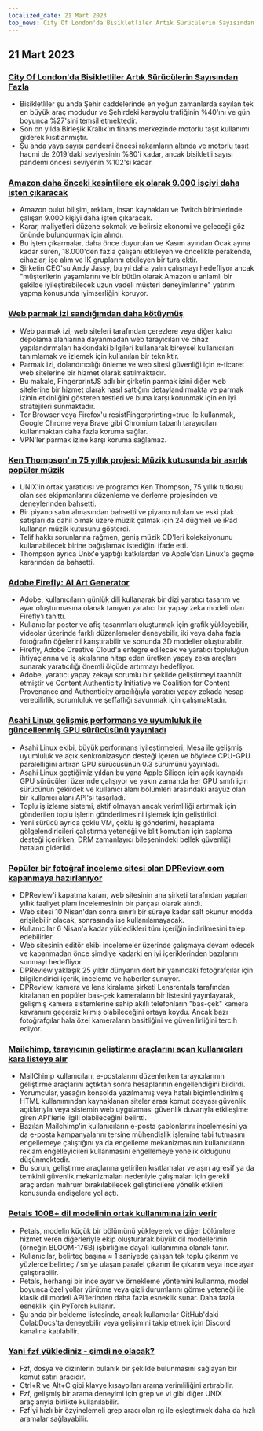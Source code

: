 ```yaml
---
localized_date: 21 Mart 2023
top_news: City Of London'da Bisikletliler Artık Sürücülerin Sayısından Fazla
---
```




<CallToAction />

<Steps>

## 21 Mart 2023

### [City Of London'da Bisikletliler Artık Sürücülerin Sayısından Fazla](https://www.forbes.com/sites/carltonreid/2023/03/01/cyclists-now-outnumber-motorists-in-city-of-london/?ref=hackernewsgpt.com)

- Bisikletliler şu anda Şehir caddelerinde en yoğun zamanlarda sayılan tek en büyük araç modudur ve Şehirdeki karayolu trafiğinin %40'ını ve gün boyunca %27'sini temsil etmektedir.
- Son on yılda Birleşik Krallık'ın finans merkezinde motorlu taşıt kullanımı giderek kısıtlanmıştır.
- Şu anda yaya sayısı pandemi öncesi rakamların altında ve motorlu taşıt hacmi de 2019'daki seviyesinin %80'i kadar, ancak bisikletli sayısı pandemi öncesi seviyenin %102'si kadar.

### [Amazon daha önceki kesintilere ek olarak 9.000 işçiyi daha işten çıkaracak](https://www.cnbc.com/2023/03/20/amazon-layoffs-company-to-cut-off-9000-more-workers.html?ref=hackernewsgpt.com)

- Amazon bulut bilişim, reklam, insan kaynakları ve Twitch birimlerinde çalışan 9.000 kişiyi daha işten çıkaracak.
- Karar, maliyetleri düzene sokmak ve belirsiz ekonomi ve geleceği göz önünde bulundurmak için alındı.
- Bu işten çıkarmalar, daha önce duyurulan ve Kasım ayından Ocak ayına kadar süren, 18.000'den fazla çalışanı etkileyen ve öncelikle perakende, cihazlar, işe alım ve İK gruplarını etkileyen bir tura ektir.
- Şirketin CEO'su Andy Jassy, bu yıl daha yalın çalışmayı hedefliyor ancak "müşterilerin yaşamlarını ve bir bütün olarak Amazon'u anlamlı bir şekilde iyileştirebilecek uzun vadeli müşteri deneyimlerine" yatırım yapma konusunda iyimserliğini koruyor.

### [Web parmak izi sandığımdan daha kötüymüş](https://www.bitestring.com/posts/2023-03-19-web-fingerprinting-is-worse-than-I-thought.html?ref=hackernewsgpt.com)

- Web parmak izi, web siteleri tarafından çerezlere veya diğer kalıcı depolama alanlarına dayanmadan web tarayıcıları ve cihaz yapılandırmaları hakkındaki bilgileri kullanarak bireysel kullanıcıları tanımlamak ve izlemek için kullanılan bir tekniktir.
- Parmak izi, dolandırıcılığı önleme ve web sitesi güvenliği için e-ticaret web sitelerine bir hizmet olarak satılmaktadır.
- Bu makale, FingerprintJS adlı bir şirketin parmak izini diğer web sitelerine bir hizmet olarak nasıl sattığını detaylandırmakta ve parmak izinin etkinliğini gösteren testleri ve buna karşı korunmak için en iyi stratejileri sunmaktadır.
- Tor Browser veya Firefox'u resistFingerprinting=true ile kullanmak, Google Chrome veya Brave gibi Chromium tabanlı tarayıcıları kullanmaktan daha fazla koruma sağlar.
- VPN'ler parmak izine karşı koruma sağlamaz.

### [Ken Thompson'ın 75 yıllık projesi: Müzik kutusunda bir asırlık popüler müzik](https://www.youtube.com/watch?v=kaandEt_pKw&ref=hackernewsgpt.com)

- UNIX'in ortak yaratıcısı ve programcı Ken Thompson, 75 yıllık tutkusu olan ses ekipmanlarını düzenleme ve derleme projesinden ve deneylerinden bahsetti.
- Bir piyano satın almasından bahsetti ve piyano ruloları ve eski plak satışları da dahil olmak üzere müzik çalmak için 24 düğmeli ve iPad kullanan müzik kutusunu gösterdi.
- Telif hakkı sorunlarına rağmen, geniş müzik CD'leri koleksiyonunu kullanabilecek birine bağışlamak istediğini ifade etti.
- Thompson ayrıca Unix'e yaptığı katkılardan ve Apple'dan Linux'a geçme kararından da bahsetti.

### [Adobe Firefly: AI Art Generator](https://www.adobe.com/sensei/generative-ai/firefly.html?ref=hackernewsgpt.com)

- Adobe, kullanıcıların günlük dili kullanarak bir dizi yaratıcı tasarım ve ayar oluşturmasına olanak tanıyan yaratıcı bir yapay zeka modeli olan Firefly'ı tanıttı.
- Kullanıcılar poster ve afiş tasarımları oluşturmak için grafik yükleyebilir, videolar üzerinde farklı düzenlemeler deneyebilir, iki veya daha fazla fotoğrafın öğelerini karıştırabilir ve sonunda 3D modeller oluşturabilir.
- Firefly, Adobe Creative Cloud'a entegre edilecek ve yaratıcı topluluğun ihtiyaçlarına ve iş akışlarına hitap eden üretken yapay zeka araçları sunarak yaratıcılığı önemli ölçüde artırmayı hedefliyor.
- Adobe, yaratıcı yapay zekayı sorumlu bir şekilde geliştirmeyi taahhüt etmiştir ve Content Authenticity Initiative ve Coalition for Content Provenance and Authenticity aracılığıyla yaratıcı yapay zekada hesap verebilirlik, sorumluluk ve şeffaflığı savunmak için çalışmaktadır.

### [Asahi Linux gelişmiş performans ve uyumluluk ile güncellenmiş GPU sürücüsünü yayınladı](https://asahilinux.org/2023/03/road-to-vulkan/?ref=hackernewsgpt.com)

- Asahi Linux ekibi, büyük performans iyileştirmeleri, Mesa ile gelişmiş uyumluluk ve açık senkronizasyon desteği içeren ve böylece CPU-GPU paralelliğini artıran GPU sürücüsünün 0.3 sürümünü yayınladı.
- Asahi Linux geçtiğimiz yıldan bu yana Apple Silicon için açık kaynaklı GPU sürücüleri üzerinde çalışıyor ve yakın zamanda her GPU sınıfı için sürücünün çekirdek ve kullanıcı alanı bölümleri arasındaki arayüz olan bir kullanıcı alanı API'si tasarladı.
- Toplu iş izleme sistemi, aktif olmayan ancak verimliliği artırmak için gönderilen toplu işlerin gönderilmesini işlemek için geliştirildi.
- Yeni sürücü ayrıca çoklu VM, çoklu iş gönderimi, hesaplama gölgelendiricileri çalıştırma yeteneği ve blit komutları için saplama desteği içerirken, DRM zamanlayıcı bileşenindeki bellek güvenliği hataları giderildi.

### [Popüler bir fotoğraf inceleme sitesi olan DPReview.com kapanmaya hazırlanıyor](https://www.dpreview.com/news/5901145460/dpreview-com-to-close?ref=hackernewsgpt.com)

- DPReview'i kapatma kararı, web sitesinin ana şirketi tarafından yapılan yıllık faaliyet planı incelemesinin bir parçası olarak alındı.
- Web sitesi 10 Nisan'dan sonra sınırlı bir süreye kadar salt okunur modda erişilebilir olacak, sonrasında ise kullanılamayacak.
- Kullanıcılar 6 Nisan'a kadar yükledikleri tüm içeriğin indirilmesini talep edebilirler.
- Web sitesinin editör ekibi incelemeler üzerinde çalışmaya devam edecek ve kapanmadan önce şimdiye kadarki en iyi içeriklerinden bazılarını sunmayı hedefliyor.
- DPReview yaklaşık 25 yıldır dünyanın dört bir yanındaki fotoğrafçılar için bilgilendirici içerik, inceleme ve haberler sunuyor.
- DPReview, kamera ve lens kiralama şirketi Lensrentals tarafından kiralanan en popüler bas-çek kameraların bir listesini yayınlayarak, gelişmiş kamera sistemlerine sahip akıllı telefonların "bas-çek" kamera kavramını geçersiz kılmış olabileceğini ortaya koydu. Ancak bazı fotoğrafçılar hala özel kameraların basitliğini ve güvenilirliğini tercih ediyor.

### [Mailchimp, tarayıcının geliştirme araçlarını açan kullanıcıları kara listeye alır](http://news.ycombinator.com/item?id=35235732&ref=hackernewsgpt.com)

- MailChimp kullanıcıları, e-postalarını düzenlerken tarayıcılarının geliştirme araçlarını açtıktan sonra hesaplarının engellendiğini bildirdi.
- Yorumcular, yasağın konsolda yazılmamış veya hatalı biçimlendirilmiş HTML kullanımından kaynaklanan siteler arası komut dosyası güvenlik açıklarıyla veya sistemin web uygulaması güvenlik duvarıyla etkileşime giren API'lerle ilgili olabileceğini belirtti.
- Bazıları Mailchimp'in kullanıcıların e-posta şablonlarını incelemesini ya da e-posta kampanyalarını tersine mühendislik işlemine tabi tutmasını engellemeye çalıştığını ya da engelleme mekanizmasının kullanıcıların reklam engelleyicileri kullanmasını engellemeye yönelik olduğunu düşünmektedir.
- Bu sorun, geliştirme araçlarına getirilen kısıtlamalar ve aşırı agresif ya da temkinli güvenlik mekanizmaları nedeniyle çalışmaları için gerekli araçlardan mahrum bırakılabilecek geliştiricilere yönelik etkileri konusunda endişelere yol açtı.

### [Petals 100B+ dil modelinin ortak kullanımına izin verir](https://petals.ml/?ref=hackernewsgpt.com)

- Petals, modelin küçük bir bölümünü yükleyerek ve diğer bölümlere hizmet veren diğerleriyle ekip oluşturarak büyük dil modellerinin (örneğin BLOOM-176B) işbirliğine dayalı kullanımına olanak tanır.
- Kullanıcılar, belirteç başına ≈ 1 saniyede çalışan tek toplu çıkarım ve yüzlerce belirteç / sn'ye ulaşan paralel çıkarım ile çıkarım veya ince ayar çalıştırabilir.
- Petals, herhangi bir ince ayar ve örnekleme yöntemini kullanma, model boyunca özel yollar yürütme veya gizli durumlarını görme yeteneği ile klasik dil modeli API'lerinden daha fazla esneklik sunar. Daha fazla esneklik için PyTorch kullanır.
- Şu anda bir bekleme listesinde, ancak kullanıcılar GitHub'daki ColabDocs'ta deneyebilir veya gelişimini takip etmek için Discord kanalına katılabilir.

### [Yani `fzf` yüklediniz - şimdi ne olacak?](https://andrew-quinn.me/fzf/?ref=hackernewsgpt.com)

- Fzf, dosya ve dizinlerin bulanık bir şekilde bulunmasını sağlayan bir komut satırı aracıdır.
- Ctrl+R ve Alt+C gibi klavye kısayolları arama verimliliğini artırabilir.
- Fzf, gelişmiş bir arama deneyimi için grep ve vi gibi diğer UNIX araçlarıyla birlikte kullanılabilir.
- Fzf'yi hızlı bir özyinelemeli grep aracı olan rg ile eşleştirmek daha da hızlı aramalar sağlayabilir.

</Steps>
